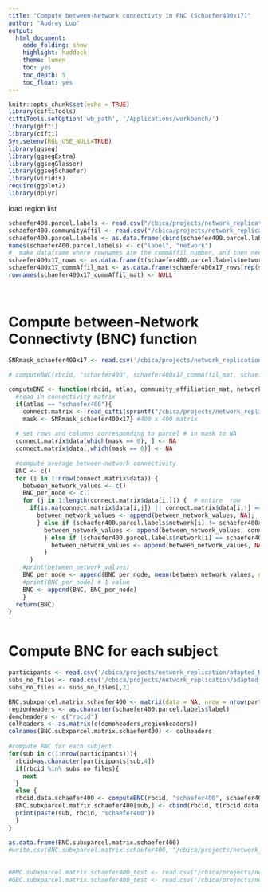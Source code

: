 ```yaml
---
title: "Compute between-Network connectivty in PNC (Schaefer400x17)"
author: "Audrey Luo"
output:
  html_document:
    code_folding: show
    highlight: haddock
    theme: lumen
    toc: yes
    toc_depth: 5
    toc_float: yes
---
```

```r
knitr::opts_chunk$set(echo = TRUE)
library(ciftiTools)
ciftiTools.setOption('wb_path', '/Applications/workbench/')
library(gifti)
library(cifti)
Sys.setenv(RGL_USE_NULL=TRUE)
library(ggseg)
library(ggsegExtra)  
library(ggsegGlasser) 
library(ggsegSchaefer)  
library(viridis)
require(ggplot2)
library(dplyr)
```

 
load region list
```r
schaefer400.parcel.labels <- read.csv("/cbica/projects/network_replication/atlases/parcellations/schaefer400x17_regionlist.csv", header = T)
schaefer400.communityAffil <- read.csv("/cbica/projects/network_replication/atlases/parcellations/Schaefer_17Network/schaefer400x17CommunityAffiliation.1D .csv", header=F)
schaefer400.parcel.labels <- as.data.frame(cbind(schaefer400.parcel.labels$x, schaefer400.communityAffil$V1))
names(schaefer400.parcel.labels) <- c("label", "network")
#  make dataframe where rownames are the commAffil number, and then need to transpose V1 to be rows 
schaefer400x17_rows <- as.data.frame(t(schaefer400.parcel.labels$network))
schaefer400x17_commAffil_mat <- as.data.frame(schaefer400x17_rows[rep(seq_len(nrow(schaefer400x17_rows)), each = 400), ])
rownames(schaefer400x17_commAffil_mat) <- NULL
 
 
```

# Compute between-Network Connectivty (BNC) function 

```r
SNRmask_schaefer400x17 <- read.csv('/cbica/projects/network_replication/atlases/Masks/SNRmask_schaefer400x17.csv')
  
# computeBNC(rbcid, "schaefer400", schaefer400x17_commAffil_mat, schaefer400.parcel.labels$network)

computeBNC <- function(rbcid, atlas, community_affiliation_mat, network_assignment){
  #read in connectivity matrix
  if(atlas == "schaefer400"){
    connect.matrix <- read_cifti(sprintf("/cbica/projects/network_replication/pconn/%1$s/%1$s_ses-PNC1_task-rest_acq-singleband_space-fsLR_atlas-Schaefer417_den-91k_den-91k_bold.pconn.nii",rbcid))
    mask <- SNRmask_schaefer400x17} #400 x 400 matrix 
 
  # set rows and columns corresponding to parcel # in mask to NA
  connect.matrix$data[which(mask == 0), ] <- NA 
  connect.matrix$data[,which(mask == 0)] <- NA
  
  #compute average between-network connectivity 
  BNC <- c()
  for (i in 1:nrow(connect.matrix$data)) {  
    between_network_values <- c() 
    BNC_per_node <- c()
    for (j in 1:length(connect.matrix$data[i,])) {  # entire  row
      if(is.na(connect.matrix$data[i,j]) || connect.matrix$data[i,j] == 1) { # add NA if excluded by mask or identity
        between_network_values <- append(between_network_values, NA);
        } else if (schaefer400.parcel.labels$network[i] != schaefer400x17_commAffil_mat[i,j]) { 
          between_network_values <- append(between_network_values, connect.matrix$data[i,j])
          } else if (schaefer400.parcel.labels$network[i] == schaefer400x17_commAffil_mat[i,j]) {  
            between_network_values <- append(between_network_values, NA)
          } 
      }
    #print(between_network_values)  
    BNC_per_node <- append(BNC_per_node, mean(between_network_values, na.rm=TRUE))  
    #print(BNC_per_node) # 1 value
    BNC <- append(BNC, BNC_per_node)  
    } 
  return(BNC)
}
 
```


# Compute BNC for each subject  
```r

participants <- read.csv('/cbica/projects/network_replication/adapted_Rscripts/participants_allIDs.csv')
subs_no_files <- read.csv('/cbica/projects/network_replication/adapted_Rscripts/subs_no_files.csv', row.names=NULL)
subs_no_files <- subs_no_files[,2]

BNC.subxparcel.matrix.schaefer400 <- matrix(data = NA, nrow = nrow(participants), ncol = 401)
regionheaders <- as.character(schaefer400.parcel.labels$label)
demoheaders <- c("rbcid")
colheaders <- as.matrix(c(demoheaders,regionheaders))
colnames(BNC.subxparcel.matrix.schaefer400) <- colheaders
 
#compute BNC for each subject  
for(sub in c(1:nrow(participants))){
  rbcid=as.character(participants[sub,4])
  if(rbcid %in% subs_no_files){
    next
  }
  else {
  rbcid.data.schaefer400 <- computeBNC(rbcid, "schaefer400", schaefer400x17_commAffil_mat, schaefer400.parcel.labels$network)
  BNC.subxparcel.matrix.schaefer400[sub,] <- cbind(rbcid, t(rbcid.data.schaefer400))
  print(paste(sub, rbcid, "schaefer400"))
  }
}
 
as.data.frame(BNC.subxparcel.matrix.schaefer400)
#write.csv(BNC.subxparcel.matrix.schaefer400, "/cbica/projects/network_replication/BNC/BNC_subxparcel_matrix_schaefer400x17.csv", row.names=F, quote=F)
 
  
#BNC.subxparcel.matrix.schaefer400_test <- read.csv("/cbica/projects/network_replication/BNC/BNC_subxparcel_matrix_schaefer400x17.csv") 
#GBC.subxparcel.matrix.schaefer400_test <- read.csv('/cbica/projects/network_replication/GBC/GBC_subxparcel_matrix_schaefer400x17.csv') 
  
```
